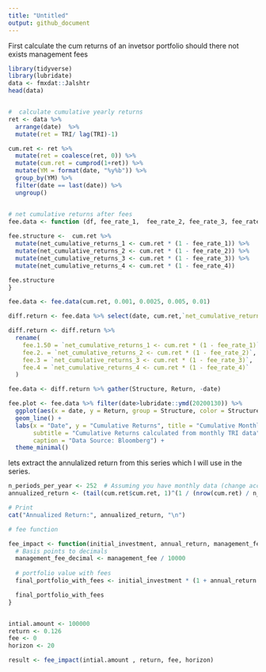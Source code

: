 ```yaml
---
title: "Untitled"
output: github_document
---
```



First calculate the cum returns of an invetsor portfolio should there not exists management fees

```r
library(tidyverse)
library(lubridate)
data <- fmxdat::Jalshtr
head(data)


#  calculate cumulative yearly returns 
ret <- data %>% 
  arrange(date)  %>% 
  mutate(ret = TRI/ lag(TRI)-1)

cum.ret <- ret %>% 
  mutate(ret = coalesce(ret, 0)) %>% 
  mutate(cum.ret = cumprod(1+ret)) %>% 
  mutate(YM = format(date, "%y%b")) %>% 
  group_by(YM) %>% 
  filter(date == last(date)) %>% 
  ungroup()


# net cumulative returns after fees
fee.data <- function (df, fee_rate_1,  fee_rate_2, fee_rate_3, fee_rate_4){
  
fee.structure <-  cum.ret %>% 
  mutate(net_cumulative_returns_1 <- cum.ret * (1 - fee_rate_1)) %>%
  mutate(net_cumulative_returns_2 <- cum.ret * (1 - fee_rate_2)) %>%
  mutate(net_cumulative_returns_3 <- cum.ret * (1 - fee_rate_3)) %>%
  mutate(net_cumulative_returns_4 <- cum.ret * (1 - fee_rate_4))

fee.structure
}

fee.data <- fee.data(cum.ret, 0.001, 0.0025, 0.005, 0.01)

diff.return <- fee.data %>% select(date, cum.ret,`net_cumulative_returns_1 <- cum.ret * (1 - fee_rate_1)`, `net_cumulative_returns_2 <- cum.ret * (1 - fee_rate_2)`, `net_cumulative_returns_3 <- cum.ret * (1 - fee_rate_3)`, `net_cumulative_returns_4 <- cum.ret * (1 - fee_rate_4)` )

diff.return <- diff.return %>%
  rename(
    fee.1.50 = `net_cumulative_returns_1 <- cum.ret * (1 - fee_rate_1)`,
    fee.2. = `net_cumulative_returns_2 <- cum.ret * (1 - fee_rate_2)`,
    fee.3 = `net_cumulative_returns_3 <- cum.ret * (1 - fee_rate_3)`,
    fee.4 = `net_cumulative_returns_4 <- cum.ret * (1 - fee_rate_4)`
  )

fee.data <- diff.return %>% gather(Structure, Return, -date)

fee.plot <- fee.data %>% filter(date>lubridate::ymd(20200130)) %>% 
  ggplot(aes(x = date, y = Return, group = Structure, color = Structure)) +
  geom_line() +
  labs(x = "Date", y = "Cumulative Returns", title = "Cumulative Monthly Returns",
       subtitle = "Cumulative Returns calculated from monthly TRI data",
       caption = "Data Source: Bloomberg") +
  theme_minimal()


```
lets extract the annulalized return from this series which I will use in the series. 

```r

n_periods_per_year <- 252  # Assuming you have monthly data (change accordingly for other periods)
annualized_return <- (tail(cum.ret$cum.ret, 1)^(1 / (nrow(cum.ret) / n_periods_per_year))) - 1

# Print 
cat("Annualized Return:", annualized_return, "\n")

```

```r
# fee function

fee_impact <- function(initial_investment, annual_return, management_fee, investment_horizon) {
  # Basis points to decimals
  management_fee_decimal <- management_fee / 10000
  
  # portfolio value with fees
  final_portfolio_with_fees <- initial_investment * (1 + annual_return - management_fee_decimal) ^ investment_horizon

  final_portfolio_with_fees
}


intial.amount <- 100000
return <- 0.126     
fee <- 0        
horizon <- 20      

result <- fee_impact(intial.amount , return, fee, horizon)

```

